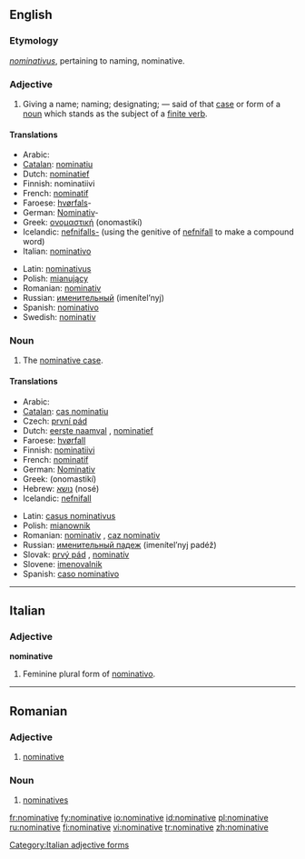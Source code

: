 ==English==

===Etymology===
{{L.}} ''[[nominativus]]'', pertaining to naming, nominative.

===Adjective===
{{en-adj}}

# {{grammar}} Giving a name; naming; designating; — said of that [[case]] or form of a [[noun]] which stands as the subject of a [[finite verb]].

====Translations====
{{trans-top|giving a name, naming; designating}}
*Arabic: {{ARchar|[[مرفوع|مَرْفُوع]]}} {{unicode|(marfúːʕ)}} {{m}}
*[[Catalan]]: [[nominatiu]] {{m}}
*Dutch: [[nominatief]] {{m}}
*Finnish: nominatiivi
*French: [[nominatif]] {{m}}
*Faroese: [[hvørfall|hvørfals]]-
*German: [[Nominativ]]-
*Greek: [[ονομαστική]] (onomastikí) {{f}}
*Icelandic: [[nefnifall|nefnifalls-]] (using the genitive of [[nefnifall]] to make a compound word)
*Italian: [[nominativo]] {{m}}
{{trans-mid}}
*Latin: [[nominativus]] {{m}}
*Polish: [[mianujący]] {{m}}
*Romanian: [[nominativ]]
*Russian: [[именительный]] (imenítel’nyj) {{m}}
*Spanish: [[nominativo]] {{m}}
*Swedish: [[nominativ]]
{{trans-bottom}}

===Noun===
{{en-noun}}

# The [[nominative case]].

====Translations====
{{trans-top|the nominative case}}
*Arabic: {{ARchar|[[حالة الرفع|حَالةُ الرَّفْع]]}} {{unicode|(ħáːltu r-ráfʕu)}} {{f}}
*[[Catalan]]: [[cas nominatiu]] {{m}}
*Czech: [[první pád]] {{m}}
*Dutch: [[eerste naamval]] {{m}}, [[nominatief]] {{m}}
*Faroese: [[hvørfall]] {{n}}
*Finnish: [[nominatiivi]]
*French: [[nominatif]] {{m}}
*German: [[Nominativ]] {{m}}
*Greek: {{t|el|ονομαστική|f|}} (onomastikí)
*Hebrew: [[נושא]] (nosé) {{m}}
*Icelandic: [[nefnifall]] {{n}}
{{trans-mid}}
*Latin: [[casus nominativus]] {{m}}
*Polish: [[mianownik]] {{m}}
*Romanian: [[nominativ]] {{n}}, [[caz nominativ]] {{n}}
*Russian: [[именительный падеж]] (imenítel’nyj padéž) {{m}}
*Slovak: [[prvý pád]] {{m}}, [[nominatív]] {{m}}
*Slovene: [[imenovalnik]] {{m}}
*Spanish: [[caso nominativo]] {{m}}
{{trans-bottom}}

----

==Italian==

===Adjective===
'''nominative''' {{f}}

# Feminine plural form of [[nominativo]].

[[Category:Italian adjective forms]]

----

==Romanian==

===Adjective===
{{ro-adjform|fpl|nominativ}}

# [[#English|nominative]]

===Noun===
{{ro-pl|nominativ|gend=n}}

# [[nominatives]]

[[fr:nominative]]
[[fy:nominative]]
[[io:nominative]]
[[id:nominative]]
[[pl:nominative]]
[[ru:nominative]]
[[fi:nominative]]
[[vi:nominative]]
[[tr:nominative]]
[[zh:nominative]]